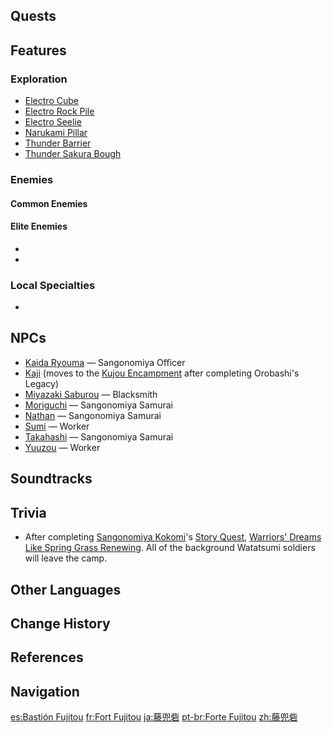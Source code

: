 {{Location Infobox
|image        = Fort Fujitou.png
|type         = Subarea
|region       = Inazuma
|area         = Yashiori Island
}}
{{Location Intro|{{Lang|'''Fort Fujitou'''|ja=藤兜砦|ja_rm=Fujitou-toride}}|description=<p>A [[Watatsumi Army]] camp can be found at this location.</p>}}

==Quests==
{{Quests by Category List|heo=1}}

==Features==
===Exploration===
*[[Electro Cube]]
*[[Electro Rock Pile]]
*[[Electro Seelie]]
*[[Narukami Pillar]]
*[[Thunder Barrier]]
*[[Thunder Sakura Bough]]

===Enemies===
====Common Enemies====
{{Column|2|
*{{Enemy|Hilichurl}}
*{{Enemy|Hilichurl Berserker}}
*{{Enemy|Hilichurl Fighter}}
*{{Enemy|Pyro Hilichurl Shooter}}
*{{Enemy|Kairagi: Dancing Thunder}}
*{{Enemy|Nobushi: Hitsukeban}}
*{{Enemy|Nobushi: Jintouban}}
*{{Enemy|Hydro Slime}}
*{{Enemy|Large Hydro Slime}}
*{{Enemy|Treasure Hoarders: Handyman}}
*{{Enemy|Treasure Hoarders: Scout}}
*{{Enemy|Treasure Hoarders: Cryo Potioneer}}
}}

====Elite Enemies====
*{{Enemy|Mirror Maiden}}
*{{Enemy|Crackling Axe Mitachurl}}

===Local Specialties===
*{{Item|Crystal Marrow}}

==NPCs==
* [[Kaida Ryouma]] &mdash; Sangonomiya Officer
* [[Kaji]] (moves to the [[Kujou Encampment]] after completing Orobashi's Legacy)
* [[Miyazaki Saburou]] &mdash; Blacksmith
* [[Moriguchi]] &mdash; Sangonomiya Samurai
* [[Nathan]] &mdash; Sangonomiya Samurai
* [[Sumi]] &mdash; Worker
* [[Takahashi]] &mdash; Sangonomiya Samurai
* [[Yuuzou]] &mdash; Worker

==Soundtracks==
{{Soundtracks by Category Table|type=location}}

==Trivia==
* After completing [[Sangonomiya Kokomi]]'s [[Story Quest]], [[Warriors' Dreams Like Spring Grass Renewing]]. All of the background Watatsumi soldiers will leave the camp.

==Other Languages==
{{Other Languages
|en      = Fort Fujitou
|zhs     = 藤兜砦
|zhs_rm  = Téngdōu-zhài
|zht     = 藤兜砦
|zht_rm  = Téngdōu-zhài
|zh_tl   = Wisteria Helmet Fort{{Sino|zh|ja}}
|ja      = {{Rubi|藤|ふじ|兜|とう|砦|とりで}}
|ja_rm   = Fujitou-toride<ref>[[Map]], Label: Fort Fujitou (Japanese)</ref>
|ja_tl   = Wisteria Helmet Fort
|ko      = 후지토 {{tt|요새|要塞}}
|ko_tl   = Fujito Fortress
|es      = Bastión Fujitou
|es_tl   = Fujitou Bastion
|fr      = Fort Fujitou
|ru      = Форт Фудзито
|th      = Fort Fujitou
|vi      = {{tt|Pháo Đài|炮臺}} Fujitou
|vi_tl   = Fort Fujitou
|de      = Fujitou-Festung
|de_tl   = Fujitou Fortress
|id      = Fort Fujitou
|pt      = Forte Fujitou
|pt_tl   = Fort Fujitou
|tr      = Fujitou Kalesi
|tr_tl   = Fujitou Fortress
|it      = Forte Fujitou
|it_tl   = Fort Fujitou
}}

==Change History==
{{Change History|2.0}}

==References==
{{Reflist}}

==Navigation==
{{Area Navbox|Inazuma}}

[[es:Bastión Fujitou]]
[[fr:Fort Fujitou]]
[[ja:藤兜砦]]
[[pt-br:Forte Fujitou]]
[[zh:藤兜砦]]